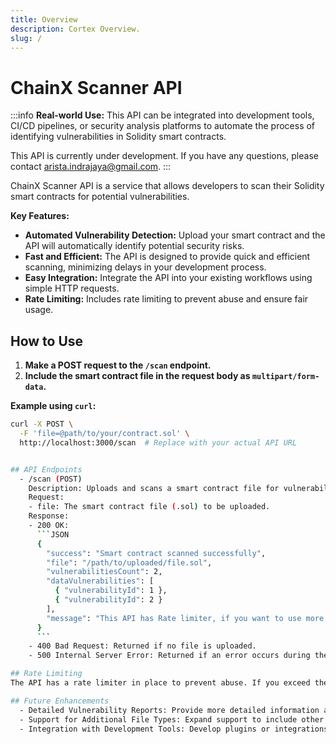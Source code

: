 ```yaml
---
title: Overview
description: Cortex Overview.
slug: /
---
```



# ChainX Scanner API

:::info
**Real-world Use:**  This API can be integrated into development tools, CI/CD pipelines, or security analysis platforms to automate the process of identifying vulnerabilities in Solidity smart contracts. 

This API is currently under development. If you have any questions, please contact [arista.indrajaya@gmail.com](mailto:arista.indrajaya@gmail.com).
:::

ChainX Scanner API is a service that allows developers to scan their Solidity smart contracts for potential vulnerabilities.

**Key Features:**

*   **Automated Vulnerability Detection:**  Upload your smart contract and the API will automatically identify potential security risks.
*   **Fast and Efficient:** The API is designed to provide quick and efficient scanning, minimizing delays in your development process.
*   **Easy Integration:**  Integrate the API into your existing workflows using simple HTTP requests.
*   **Rate Limiting:**  Includes rate limiting to prevent abuse and ensure fair usage.

## How to Use

1.  **Make a POST request to the `/scan` endpoint.**
2.  **Include the smart contract file in the request body as `multipart/form-data`.**

**Example using `curl`:**

```bash
curl -X POST \
  -F 'file=@path/to/your/contract.sol' \
  http://localhost:3000/scan  # Replace with your actual API URL


## API Endpoints
  - /scan (POST)
    Description: Uploads and scans a smart contract file for vulnerabilities.
    Request:
    - file: The smart contract file (.sol) to be uploaded.
    Response:
    - 200 OK:
      ```JSON
      {
        "success": "Smart contract scanned successfully",
        "file": "/path/to/uploaded/file.sol",
        "vulnerabilitiesCount": 2,
        "dataVulnerabilities": [
          { "vulnerabilityId": 1 },
          { "vulnerabilityId": 2 }
        ],
        "message": "This API has Rate limiter, if you want to use more further please contact me at email: arista.indrajaya@gmail.com"
      }
      ```
    - 400 Bad Request: Returned if no file is uploaded.
    - 500 Internal Server Error: Returned if an error occurs during the scan.

## Rate Limiting
The API has a rate limiter in place to prevent abuse. If you exceed the rate limit, you will receive an error message.  For more usage, please contact arista.indrajaya@gmail.com.

## Future Enhancements
  - Detailed Vulnerability Reports: Provide more detailed information about each vulnerability, including its severity, description, and potential mitigation strategies.
  - Support for Additional File Types: Expand support to include other smart contract file types beyond Solidity (e.g., Vyper).
  - Integration with Development Tools: Develop plugins or integrations for popular development tools to streamline vulnerability scanning within common workflows.